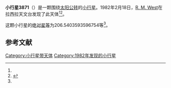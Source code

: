 {{Infobox planet
| bgcolour = #FFFFC0
| name = 3871 Reiz
| symbol = 
| image = 
| caption = 
| discovery = yes
| discovery_ref = 
| discoverer = [[R._M._West|R. M. West]]
| discovery_site = [[拉西拉天文台|拉西拉天文台]] 
| discovered = 1982年2月18日
| designations = yes
| mp_name = 
| named_after = 
| alt_names = 1982 DR2/ 1958 AG / 1979 SE12 / 1986 XY1
| mp_category = [[主带小行星|主带小行星]]
| orbit_ref = <ref name="a">[http://ssd.jpl.nasa.gov/sbdb.cgi?sstr=3871 3871 Reiz] {{Wayback|url=http://ssd.jpl.nasa.gov/sbdb.cgi?sstr=3871 |date=20200917215652 }}，小行星數據庫瀏覽器（JPL Small-Body Database Browser）－[[美国国家航空航天局|美国国家航空航天局]]喷气推进实验室</ref>
| epoch = 2456400.5 (2013年4月18日更新)
| aphelion = {{convert|3.482284542041171|AU|km|3|abbr=on|lk=out}}
| perihelion = {{convert|2.896829511144789|AU|km|3|abbr=on}}
| semimajor = {{convert|3.18955702659298|AU|km|3|abbr=on}}
| eccentricity = 0.091776856
| period = 2080.625821 [[日|日]]<br />5.7[[儒略年|儒略年]]
| avg_speed = 
| inclination = 15.64354060817461
| asc_node = 273.8074588481506
| mean_anomaly = 
| arg_peri = 206.5403593596754
| satellites = 
| physical_characteristics = yes
| dimensions = 
| mass = 
| density = 
| surface_grav = 
| escape_velocity = 
| sidereal_day = 
| axial_tilt = 
| pole_ecliptic_lat = 
| pole_ecliptic_lon = 
| albedo = 
| temperatures= 
| temp_name1 = 
| mean_temp_1 = 
| max_temp_1 = 
| temp_name2 = 
| max_temp_2 = 
| spectral_type = 
| abs_magnitude = 206.5403593596754
}}

'''小行星3871'''（{{lang-en|3871 Reiz}}）是一颗围绕[[太阳|太阳]][[公转|公转]]的[[小行星|小行星]]。1982年2月18日，[[R._M._West|R. M. West]]在拉西拉天文台发现了此天体<ref name="a" /><ref>{{cite news|title=小行星列表|url=http://cfa-www.harvard.edu/iau/lists/NumberedMPs.txt|accessdate=2013-07-08|newspaper=哈佛大学|archive-date=2008-05-17|archive-url=https://web.archive.org/web/20080517010638/http://cfa-www.harvard.edu/iau/lists/NumberedMPs.txt|dead-url=no}}</ref>。

这颗小行星的[[绝对星等|绝对星等]]为206.5403593596754等<ref name="a" />。

==参考文献==
{{reflist}}
{{Minor Planet Number|[[小行星3870|小行星3870]]|[[小行星3872|小行星3872]]}}

{{小天体}}

[[Category:小行星带天体|Category:小行星带天体]]
[[Category:1982年发现的小行星|Category:1982年发现的小行星]]

{{asteroid-stub}}